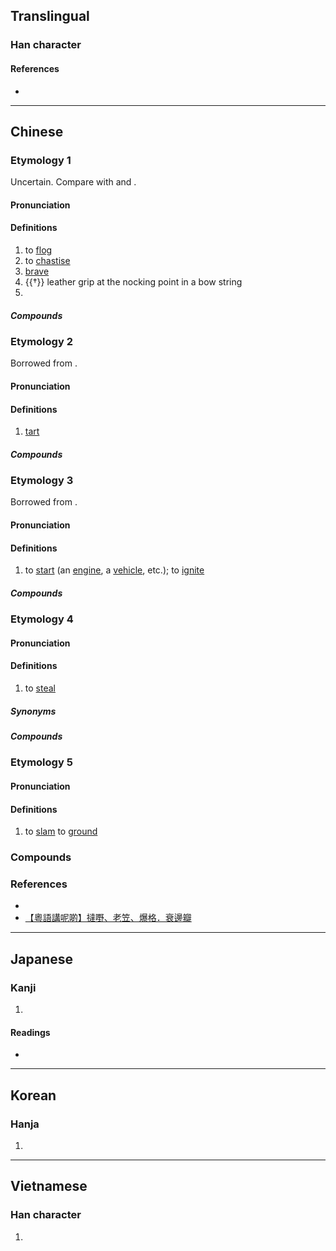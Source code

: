 {{also|挞}}
{{character info}}
==Translingual==

===Han character===
{{Han char|rn=64|rad=手|as=13|sn=16|four=54034|canj=QYGQ|ids=⿰扌達}}

====References====
* {{Han ref|kx=0457.170|dkj=12774|dj=0806.020|hdz=31953.040|uh=64BB|ud=25787|bh=BED8|bd=48856}}

----

==Chinese==
{{zh-forms|s=挞}}

===Etymology 1===
Uncertain. Compare with {{cog|my|နှက်||to beat, strike}} and {{cog|my|ထု||to hammer}}.

====Pronunciation====
{{zh-pron
|m=tà
|c=taat3
|mn=that
|mc=y
|oc=y
|cat=v,a
}}

====Definitions====
{{zh-hanzi}}

# to [[flog]]
# to [[chastise]]
# [[brave]]
# {{†}} {{lb|zh|archery}} leather grip at the nocking point in a bow string
# {{alt form|zh|鰨}}

=====Compounds=====
{{zh-der|光撻撻|光辣撻|大張撻伐|扑撻|抹撻|捶撻|撻伐|撻市|撻罰|楚撻|沒撻煞|鞭撻|撻沙}}

===Etymology 2===
Borrowed from {{bor|yue|en|tart}}.

====Pronunciation====
{{zh-pron
|m=tà,tǎ,2nb=common variant
|c=taat1
|cat=n
}}

====Definitions====
{{zh-hanzi}}

# [[tart]] {{gloss|pastry}}

=====Compounds=====
{{zh-der|蛋撻|葡撻}}

===Etymology 3===
Borrowed from {{bor|zh|en|start}}.

====Pronunciation====
{{zh-pron
|c=taat1
|cat=v
}}

====Definitions====
{{zh-hanzi}}

# {{lb|zh|Cantonese}} to [[start]] (an [[engine]], a [[vehicle]], etc.); to [[ignite]]

=====Compounds=====
{{zh-der|撻火|撻車|撻着}}

===Etymology 4===
{{rfe|zh}}

====Pronunciation====
{{zh-pron
|c=taat1
|cat=v
}}

====Definitions====
{{zh-hanzi}}

# {{lb|zh|Cantonese|slang}} to [[steal]]

=====Synonyms=====
{{zh-syn-saurus|偷竊}}

=====Compounds=====
{{zh-der|撻嘢}}

===Etymology 5===
{{rfe|zh}}

====Pronunciation====
{{zh-pron
|c=daat3
|cat=v
}}

====Definitions====
{{zh-hanzi}}

# {{lb|zh|Cantonese}} to [[slam]] to [[ground]]

===Compounds===
{{zh-der|撻訂}}

===References===
* {{R:twedu|A01679}}
* [http://paper.wenweipo.com/2019/01/08/OT1901080013.htm 【粵語講呢啲】撻嘢、老笠、爆格．衰邊瓣]

----

==Japanese==

===Kanji===
{{ja-kanji|grade=|rs=手13}}

# {{rfdef|ja|sort=手13}}

====Readings====
* {{ja-readings|on=[[たち]] (tachi), [[たつ]] (tatsu)|kun=[[むちうつ]] (muchiutsu), [[はやい]] (hayai)}}

----

==Korean==

===Hanja===
{{ko-hanja|hangeul=달}}

# {{rfdef|ko|sort=手13}}

----

==Vietnamese==

===Han character===
{{vi-readings|reading=dặt, đặt, thát|rs=手13}}

# {{rfdef|vi|sort=手13}}
